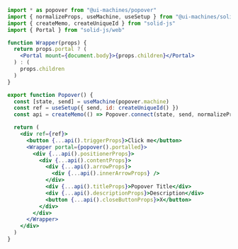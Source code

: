 ```jsx
import * as popover from "@ui-machines/popover"
import { normalizeProps, useMachine, useSetup } from "@ui-machines/solid"
import { createMemo, createUniqueId } from "solid-js"
import { Portal } from "solid-js/web"

function Wrapper(props) {
  return props.portal ? (
    <Portal mount={document.body}>{props.children}</Portal>
  ) : (
    props.children
  )
}

export function Popover() {
  const [state, send] = useMachine(popover.machine)
  const ref = useSetup({ send, id: createUniqueId() })
  const api = createMemo(() => Popover.connect(state, send, normalizeProps))

  return (
    <div ref={ref}>
      <button {...api().triggerProps}>Click me</button>
      <Wrapper portal={popover().portalled}>
        <div {...api().positionerProps}>
          <div {...api().contentProps}>
            <div {...api().arrowProps}>
              <div {...api().innerArrowProps} />
            </div>
            <div {...api().titleProps}>Popover Title</div>
            <div {...api().descriptionProps}>Description</div>
            <button {...api().closeButtonProps}>X</button>
          </div>
        </div>
      </Wrapper>
    </div>
  )
}
```
